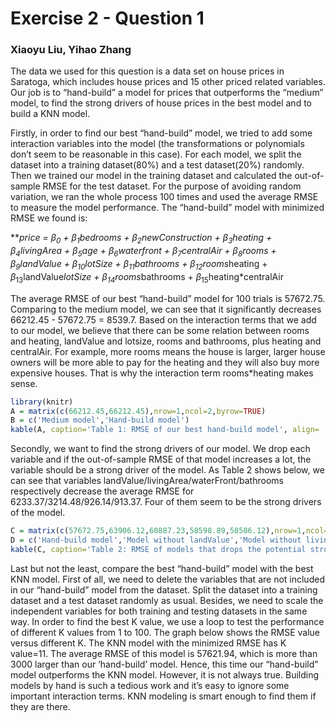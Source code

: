 # Exercise 2 - Question 1
### Xiaoyu Liu, Yihao Zhang

The data we used for this question is a data set on house prices in Saratoga, which includes house prices and 15 other priced related variables. Our job is to "hand-build" a model for prices that outperforms the "medium" model, to find the strong drivers of house prices in the best model and to build a KNN model.

Firstly, in order to find our best "hand-build" model, we tried to add some interaction variables into the model (the transformations or polynomials don't seem to be reasonable in this case). For each model, we split the dataset into a training dataset(80%) and a test dataset(20%) randomly. Then we trained our model in the training dataset and calculated the out-of-sample RMSE for the test dataset. For the purpose of avoiding random variation, we ran the whole process 100 times and used the average RMSE to measure the model performance. The "hand-build" model with minimized RMSE we found is:  

***price = $\beta_{0}$ + $\beta_{1}$bedrooms + $\beta_{2}$newConstruction + $\beta_{3}$heating
           + $\beta_{4}$livingArea + $\beta_{5}$age + $\beta_{6}$waterfront + $\beta_{7}$centralAir + $\beta_{8}$rooms + $\beta_{9}$landValue 
           + $\beta_{10}$lotSize + $\beta_{11}$bathrooms + $\beta_{12}$rooms*heating 
           + $\beta_{13}$landValue*lotSize 
           + $\beta_{14}$rooms*bathrooms 
           + $\beta_{15}$heating*centralAir
           
The average RMSE of our best "hand-build" model for 100 trials is 57672.75. Comparing to the medium model, we can see that it significantly decreases 66212.45 - 57672.75 = 8539.7.  Based on the interaction terms that we add to our model, we believe that there can be some relation between rooms and heating, landValue and lotsize, rooms and bathrooms, plus heating and centralAir. For example, more rooms means the house is larger, larger house owners will be more able to pay for the heating and they will also buy more expensive houses. That is why the interaction term rooms*heating makes sense.  

```{r echo=FALSE}
library(knitr)
A = matrix(c(66212.45,66212.45),nrow=1,ncol=2,byrow=TRUE)
B = c('Medium model','Hand-build model')
kable(A, caption='Table 1: RMSE of our best hand-build model', align= 'c', col.names = B)
```


Secondly, we want to find the strong drivers of our model. We drop each variable and if the out-of-sample RMSE of that model increases a lot, the variable should be a strong driver of the model. As Table 2 shows below, we can see that variables landValue/livingArea/waterFront/bathrooms respectively decrease the average RMSE for 6233.37/3214.48/926.14/913.37. Four of them seem to be the strong drivers of the model.

```{r echo=FALSE}
C = matrix(c(57672.75,63906.12,60887.23,58598.89,58586.12),nrow=1,ncol=5,byrow=TRUE)
D = c('Hand-build model','Model without landValue','Model without livingArea','Model without waterFront','Model without bathrooms')
kable(C, caption='Table 2: RMSE of models that drops the potential strong driver', align= 'c', col.names = D)
```

Last but not the least, compare the best "hand-build" model with the best KNN model. First of all, we need to delete the variables that are not included in our "hand-build" model from the dataset. Split the dataset into a training dataset and a test dataset randomly as usual. Besides, we need to scale the independent variables for both training and testing datasets in the same way. In order to find the best K value, we use a loop to test the performance of different K values from 1 to 100. The graph below shows the RMSE value versus different K. The KNN model with the minimized RMSE has K value=11. The average RMSE of this model is 57621.94, which is more than 3000 larger than our 'hand-build' model.  Hence, this time our "hand-build" model outperforms the KNN model. However, it is not always true. Building models by hand is such a tedious work and it's easy to ignore some important interaction terms. KNN modeling is smart enough to find them if they are there. 